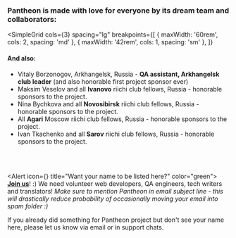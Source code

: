 
<Meta title='About us'
      description='About Mahjong Pantheon dev team' />

### Pantheon is made with love for everyone by its dream team and collaborators:

<SimpleGrid
  cols={3}
  spacing="lg"
  breakpoints={[
    { maxWidth: '60rem', cols: 2, spacing: 'md' },
    { maxWidth: '42rem', cols: 1, spacing: 'sm' },
  ]}
>
  <InfoCard name='Oleg Klimenko' avatar='/assets/img/oleg.avif' email='me@ctizen.dev' github='https://github.com/ctizen' title='Project lead' />
  <InfoCard name='Alexey Lisikhin' avatar='/assets/img/alexey.avif' github='https://github.com/Nihisil' title='Developer' />
  <InfoCard name='Stepan Vakhonin' avatar='/assets/img/stepan.avif' email='unstatik@staremax.com' github='https://github.com/unStatiK' title='Developer' />
  <InfoCard name='Galina Kapger' avatar='/assets/img/galia.avif' github='https://github.com/kovavka' title='Developer' />
  <InfoCard name='Pavel Bogachev' avatar='/assets/img/pavel.avif' github='https://github.com/bogachev-pa' title='Developer' />
  <InfoCard name='Daria Ilina' avatar='/assets/img/daria.avif' title='QA' />
</SimpleGrid>

#### And also:

- Vitaly Borzonogov, Arkhangelsk, Russia - **QA assistant, Arkhangelsk club leader** (and also honorable first project sponsor ever)
- Maksim Veselov and all **Ivanovo** riichi club fellows, Russia - honorable sponsors to the project.
- Nina Bychkova and all **Novosibirsk** riichi club fellows, Russia - honorable sponsors to the project.
- All **Agari** Moscow riichi club fellows, Russia - honorable sponsors to the project.
- Ivan Tkachenko and all **Sarov** riichi club fellows, Russia - honorable sponsors to the project.


<br /><br />

<Alert icon={<IconUserQuestion size="1rem" />} title="Want your name to be listed here?" color="green">
  [**Join us**](mailto:me@ctizen.dev)! :) We need volunteer web developers, QA engineers, tech writers and translators! _Make sure to mention Pantheon in email subject line - this will drastically reduce probability of occasionally moving your email into spam folder :)_

  If you already did something for Pantheon project but don't see your name here, please let us know via email or in support chats.
</Alert>
